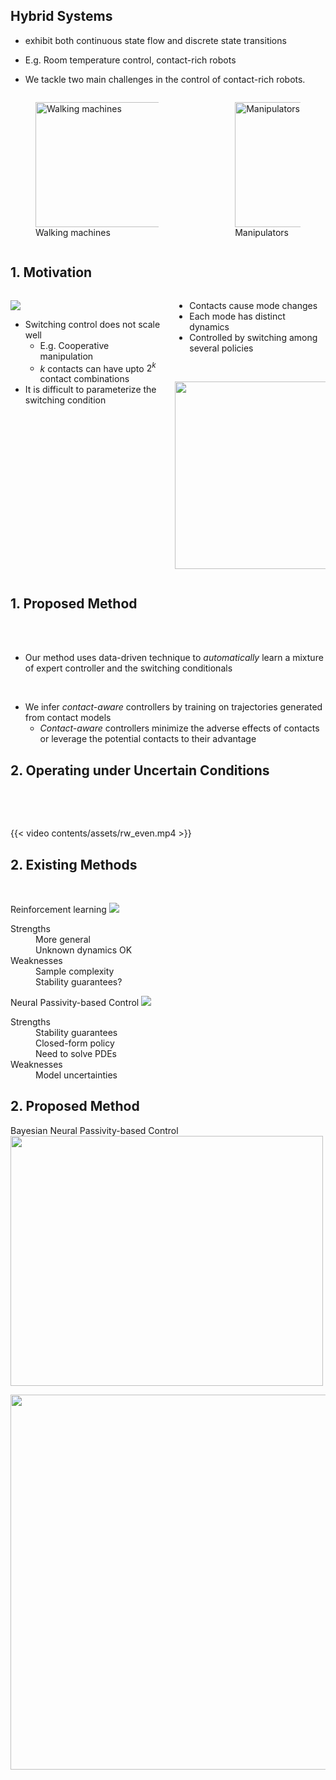 
<!-- ###################################################################### -->


## Hybrid Systems

:::{.fragment .fade-in fragment-index=0}
* exhibit both continuous state flow and discrete state transitions
:::
:::{.fragment .fade-in fragment-index=1}
* E.g. Room temperature control, contact-rich robots
:::
:::{.fragment .fade-in fragment-index=3}
* We tackle two main challenges in the control of contact-rich robots.
:::
:::{.fragment .fade-in fragment-index=2}
:::: {.columns}
:::{.column  width="60%"}
![Walking machines](contents/assets/walking_model.png){fig-align="center" width="400" height="200"}
:::
:::{.column  width="0%"}
:::
:::{.column  width="40%"}
![Manipulators](contents/assets/manipulator.jpg){fig-align="center" width="200" height="200"}
:::
::::
:::


## 1. Motivation 
<!-- ###################################################################### -->

:::: {.columns}
:::{.column  width="50%"}

:::{.r-vstack}

:::{.fragment fragment-index=0}
![](contents/assets/walking.svg){}
:::

:::{.fragment fragment-index=1}
* Switching control does not scale well
    + E.g. Cooperative manipulation
    + $k$ contacts can have upto $2^k$ contact combinations
* It is difficult to parameterize the switching condition 
:::
:::

:::

:::{.column  width="50%"}

:::{.r-vstack}

:::{.fragment fragment-index=0}

* Contacts cause mode changes
* Each mode has distinct dynamics
* Controlled by switching among several policies
:::

<br/>

:::{.fragment fragment-index=1}
![](contents/assets/nhcm.png){fig-align="right" width="400" height="300"}
:::

:::
:::

::::


## 1. Proposed Method
<br/>
<br/>

* Our method uses data-driven technique to *automatically* learn a mixture of expert controller and the switching conditionals

<br/>

* We infer *contact-aware* controllers by training on trajectories generated from contact models
    + *Contact-aware* controllers minimize the adverse effects of contacts or leverage the potential contacts to their advantage

## 2. Operating under Uncertain Conditions

<br/>

<br/>

{{< video contents/assets/rw_even.mp4 >}}

## {background-video="contents/assets/rw_failing.MP4" background-size="contain" background-video-muted="true"}


## 2. Existing Methods {.smaller transition="fade"}

<br/>

:::: {.fragment .semi-fade-out fragment-index=1}
::: {layout="[100,-5,60]" layout-valign="center"}
Reinforcement learning
![](contents/assets/rl-outline.svg)

Strengths
: 
More general \
Unknown dynamics OK

Weaknesses
: 
Sample complexity \
Stability guarantees?
:::
::::

:::: {.fragment  fragment-index=1}
::: {layout="[100,-5,60]" layout-valign="center"}
Neural Passivity-based Control
![](contents/assets/pbc-ml-outline.svg)

Strengths
: 
Stability guarantees \
Closed-form policy \
Need to solve PDEs

Weaknesses
: 
Model uncertainties \

:::
::::

## 2. Proposed Method

:::: {.r-vstack}
:::{.fragment  fragment-index=0}
Bayesian Neural Passivity-based Control
![](contents/assets/pbc-ml-outline.svg){.absolute top=0 left=250 width="500" height="400"}
:::

::: {.fragment  fragment-index=1}
<!-- Bayesian Neural Passivity-based Control -->
![](contents/assets/regular-vs-bayesian.svg){.absolute top=200 left=150 width="700" height="600"}
:::
::::


